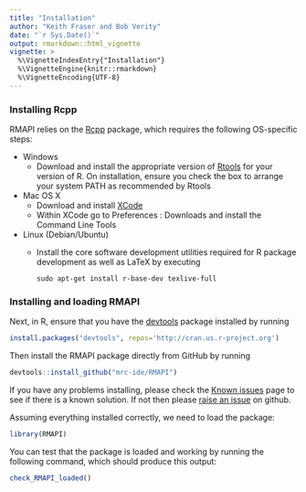 ```yaml
---
title: "Installation"
author: "Keith Fraser and Bob Verity"
date: "`r Sys.Date()`"
output: rmarkdown::html_vignette
vignette: >
  %\VignetteIndexEntry{"Installation"}
  %\VignetteEngine{knitr::rmarkdown}
  %\VignetteEncoding{UTF-8}
---
```


### Installing Rcpp

RMAPI relies on the [Rcpp](https://cran.r-project.org/web/packages/Rcpp/index.html) package, which requires the following OS-specific steps:

* Windows
    - Download and install the appropriate version of [Rtools](https://cran.rstudio.com/bin/windows/Rtools/) for your version of R. On installation, ensure you check the box to arrange your system PATH as recommended by Rtools
* Mac OS X
    - Download and install [XCode](http://itunes.apple.com/us/app/xcode/id497799835?mt=12)
    - Within XCode go to Preferences : Downloads and install the Command Line Tools
* Linux (Debian/Ubuntu)
    - Install the core software development utilities required for R package development as well as LaTeX by executing
    
        ```{}
        sudo apt-get install r-base-dev texlive-full
        ```

### Installing and loading RMAPI

Next, in R, ensure that you have the [devtools](https://www.rstudio.com/products/rpackages/devtools/) package installed by running

```r
install.packages("devtools", repos='http://cran.us.r-project.org')
```

Then install the RMAPI package directly from GitHub by running

```r
devtools::install_github("mrc-ide/RMAPI")
```

If you have any problems installing, please check the [Known issues](https://mrc-ide.github.io/RMAPI/articles/known-issues.html) page to see if there is a known solution. If not then please [raise an issue](https://github.com/mrc-ide/RMAPI/issues) on github.

Assuming everything installed correctly, we need to load the package:

```r
library(RMAPI)
```

You can test that the package is loaded and working by running the following command, which should produce this output:

```r
check_RMAPI_loaded()
```